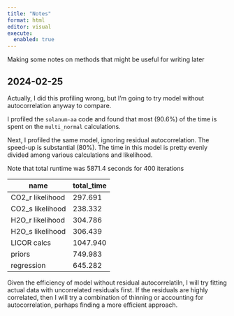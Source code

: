 ```yaml
---
title: "Notes"
format: html
editor: visual
execute:
  enabled: true
---
```


Making some notes on methods that might be useful for writing later

## 2024-02-25

Actually, I did this profiling wrong, but I'm going to try model without autocorrelation anyway to compare.

I profiled the `solanum-aa` code and found that most (90.6%) of the time is spent on the `multi_normal` calculations. 

Next, I profiled the same model, ignoring residual autocorrelation. The speed-up is substantial (80\%). The time in this model is pretty evenly divided among various calculations and likelihood.

Note that total runtime was 5871.4 seconds for 400 iterations

| name         | total_time |
|--------------|------------|
| CO2_r likelihood | 297.691 |
| CO2_s likelihood | 238.332 |
| H2O_r likelihood | 304.786 |
| H2O_s likelihood | 306.439 |
| LICOR calcs | 1047.940 |
| priors | 749.983 |  
| regression | 645.282 |

Given the efficiency of model without residual autocorrelatiln, I will try fitting actual data with uncorrelated residuals first. If the residuals are highly correlated, then I will try a combination of thinning or accounting for autocorrelation, perhaps finding a more efficient approach.

